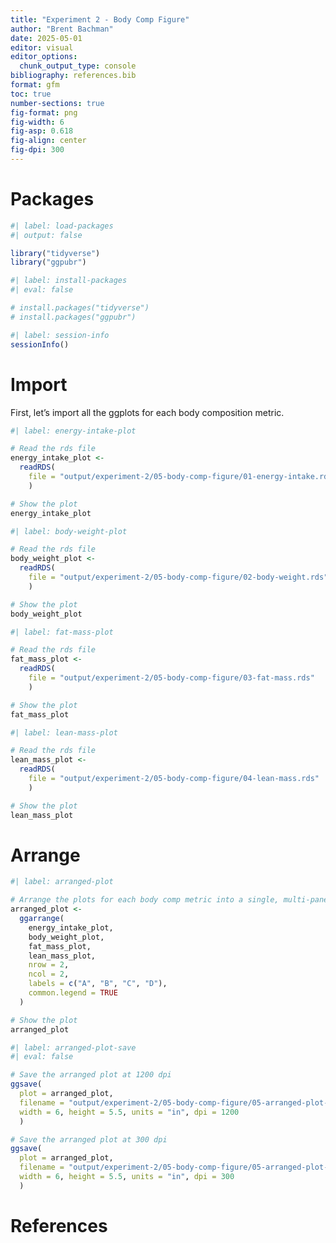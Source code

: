 ```yaml
---
title: "Experiment 2 - Body Comp Figure"
author: "Brent Bachman"
date: 2025-05-01
editor: visual
editor_options: 
  chunk_output_type: console
bibliography: references.bib
format: gfm
toc: true
number-sections: true
fig-format: png
fig-width: 6
fig-asp: 0.618
fig-align: center
fig-dpi: 300
---
```


# Packages

```r
#| label: load-packages
#| output: false

library("tidyverse")
library("ggpubr")
```

```r
#| label: install-packages
#| eval: false

# install.packages("tidyverse")
# install.packages("ggpubr")
```

```r
#| label: session-info
sessionInfo()
```

# Import

First, let's import all the ggplots for each body composition metric.

```r
#| label: energy-intake-plot

# Read the rds file
energy_intake_plot <-
  readRDS(
    file = "output/experiment-2/05-body-comp-figure/01-energy-intake.rds"
    )

# Show the plot
energy_intake_plot
```

```r
#| label: body-weight-plot

# Read the rds file
body_weight_plot <-
  readRDS(
    file = "output/experiment-2/05-body-comp-figure/02-body-weight.rds"
    )

# Show the plot
body_weight_plot
```

```r
#| label: fat-mass-plot

# Read the rds file
fat_mass_plot <-
  readRDS(
    file = "output/experiment-2/05-body-comp-figure/03-fat-mass.rds"
    )

# Show the plot
fat_mass_plot
```

```r
#| label: lean-mass-plot

# Read the rds file
lean_mass_plot <-
  readRDS(
    file = "output/experiment-2/05-body-comp-figure/04-lean-mass.rds"
    )

# Show the plot
lean_mass_plot
```

# Arrange

```r
#| label: arranged-plot

# Arrange the plots for each body comp metric into a single, multi-panel plot
arranged_plot <- 
  ggarrange(
    energy_intake_plot,
    body_weight_plot,
    fat_mass_plot,
    lean_mass_plot,
    nrow = 2,
    ncol = 2,
    labels = c("A", "B", "C", "D"),
    common.legend = TRUE
  )

# Show the plot
arranged_plot
```

```r
#| label: arranged-plot-save
#| eval: false

# Save the arranged plot at 1200 dpi
ggsave(
  plot = arranged_plot,
  filename = "output/experiment-2/05-body-comp-figure/05-arranged-plot-1200.tiff",
  width = 6, height = 5.5, units = "in", dpi = 1200
  )

# Save the arranged plot at 300 dpi
ggsave(
  plot = arranged_plot,
  filename = "output/experiment-2/05-body-comp-figure/05-arranged-plot-300.tiff",
  width = 6, height = 5.5, units = "in", dpi = 300
  )
```

# References

